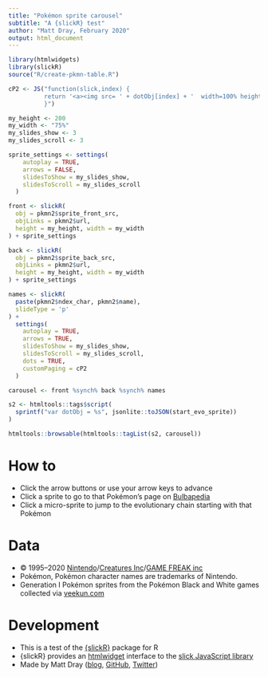 ```yaml
---
title: "Pokémon sprite carousel"
subtitle: "A {slickR} test"
author: "Matt Dray, February 2020"
output: html_document
---
```


```r
library(htmlwidgets)
library(slickR)
source("R/create-pkmn-table.R")
```

```r
cP2 <- JS("function(slick,index) {
          return '<a><img src= ' + dotObj[index] + '  width=100% height=100%></a>';
          }")

my_height <- 200
my_width <- "75%"
my_slides_show <- 3
my_slides_scroll <- 3

sprite_settings <- settings(
    autoplay = TRUE,
    arrows = FALSE,
    slidesToShow = my_slides_show, 
    slidesToScroll = my_slides_scroll
  )

front <- slickR(
  obj = pkmn2$sprite_front_src,
  objLinks = pkmn2$url,
  height = my_height, width = my_width
) + sprite_settings

back <- slickR(
  obj = pkmn2$sprite_back_src,
  objLinks = pkmn2$url,
  height = my_height, width = my_width
) + sprite_settings

names <- slickR(
  paste(pkmn2$ndex_char, pkmn2$name),
  slideType = 'p'
) +
  settings(
    autoplay = TRUE,
    arrows = TRUE,
    slidesToShow = my_slides_show, 
    slidesToScroll = my_slides_scroll,
    dots = TRUE,
    customPaging = cP2
  )

carousel <- front %synch% back %synch% names 

s2 <- htmltools::tags$script(
  sprintf("var dotObj = %s", jsonlite::toJSON(start_evo_sprite))
)

htmltools::browsable(htmltools::tagList(s2, carousel))
```

# How to

* Click the arrow buttons or use your arrow keys to advance
* Click a sprite to go to that Pokémon's page on [Bulbapedia](https://bulbapedia.bulbagarden.net/wiki/Main_Page){target='_blank'}
* Click a micro-sprite to jump to the evolutionary chain starting with that Pokémon

# Data

* © 1995–2020 [Nintendo](https://www.nintendo.com/){target='_blank'}/[Creatures Inc](https://www.creatures.co.jp/){target='_blank'}/[GAME FREAK inc](https://www.gamefreak.co.jp/){target='_blank'}
* Pokémon, Pokémon character names are trademarks of Nintendo.
* Generation I Pokémon sprites from the Pokémon Black and White games collected via [veekun.com](https://veekun.com/dex/downloads){target='_blank'}

# Development

* This is a test of the [{slickR}](https://metrumresearchgroup.github.io/slickR/){target='_blank'} package for R
* {slickR} provides an [htmlwidget](https://www.htmlwidgets.org/){target='_blank'} interface to the [slick JavaScript library](http://kenwheeler.github.io/slick/){target='_blank'}
* Made by Matt Dray ([blog](https://www.rostrum.blog/){target='_blank'}, [GitHub](https://github.com/matt-dray){target='_blank'}, [Twitter](https://twitter.com/home){target='_blank'})